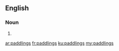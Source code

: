==English==

===Noun===
{{head|en|plural}}

# {{plural of|paddling|lang=en}}

[[ar:paddlings]]
[[fr:paddlings]]
[[ku:paddlings]]
[[my:paddlings]]